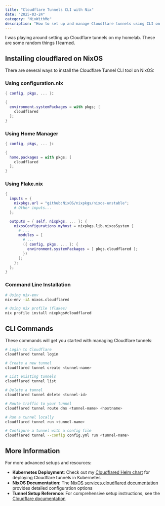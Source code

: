 ```yaml
---
title: "Cloudflare Tunnels CLI with Nix"
date: "2025-03-24"
category: "NixWithMe"
description: "How to set up and manage Cloudflare tunnels using CLI on NixOS"
---
```


I was playing around setting up Cloudflare tunnels on my homelab. These are some random things I learned.

## Installing cloudflared on NixOS

There are several ways to install the Cloudflare Tunnel CLI tool on NixOS:

### Using configuration.nix

```nix
{ config, pkgs, ... }:

{
  environment.systemPackages = with pkgs; [
    cloudflared
  ];
}
```

### Using Home Manager

```nix
{ config, pkgs, ... }:

{
  home.packages = with pkgs; [
    cloudflared
  ];
}
```

### Using Flake.nix

```nix
{
  inputs = {
    nixpkgs.url = "github:NixOS/nixpkgs/nixos-unstable";
    # Other inputs...
  };

  outputs = { self, nixpkgs, ... }: {
    nixosConfigurations.myhost = nixpkgs.lib.nixosSystem {
      # ...
      modules = [
        # ...
        ({ config, pkgs, ... }: {
          environment.systemPackages = [ pkgs.cloudflared ];
        })
      ];
    };
  };
}
```

### Command Line Installation

```bash
# Using nix-env
nix-env -iA nixos.cloudflared

# Using nix profile (flakes)
nix profile install nixpkgs#cloudflared
```

## CLI Commands

These commands will get you started with managing Cloudflare tunnels:

```bash
# Login to Cloudflare
cloudflared tunnel login

# Create a new tunnel
cloudflared tunnel create <tunnel-name>

# List existing tunnels
cloudflared tunnel list

# Delete a tunnel
cloudflared tunnel delete <tunnel-id>

# Route traffic to your tunnel
cloudflared tunnel route dns <tunnel-name> <hostname>

# Run a tunnel locally
cloudflared tunnel run <tunnel-name>

# Configure a tunnel with a config file
cloudflared tunnel --config config.yml run <tunnel-name>
```

## More Information

For more advanced setups and resources:

- **Kubernetes Deployment**: Check out my [Cloudflared Helm chart](https://github.com/0xdsqr/nix-config/tree/development/helm-charts/cloudflared) for deploying Cloudflare tunnels in Kubernetes
- **NixOS Documentation**: The [NixOS services.cloudflared documentation](https://search.nixos.org/options?channel=unstable&from=0&size=50&sort=relevance&type=packages&query=services.cloudflared) provides detailed configuration options
- **Tunnel Setup Reference**: For comprehensive setup instructions, see the [Cloudflare documentation](https://developers.cloudflare.com/cloudflare-one/connections/connect-apps/)